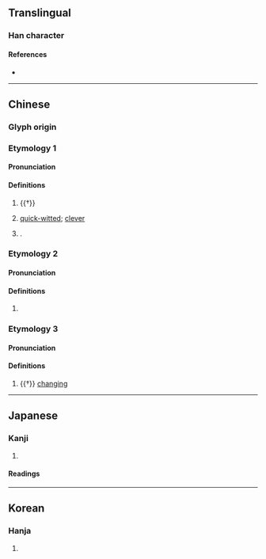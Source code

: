 {{character info}}
==Translingual==

===Han character===
{{Han char|rn=9|rad=人|as=04|sn=6|four=27247|canj=ONHE|ids=⿰亻及}}

====References====
* {{Han ref|kx=0095.180|dkj=00433|dj=0202.020|hdz=10125.050|uh=4F0B|ud=20235|bh=A5F9|bd=42489}}

----

==Chinese==
{{zh-forms}}

===Glyph origin===
{{Han etym}}

===Etymology 1===

====Pronunciation====
{{zh-pron
|m=jí
|c=kap1,gap1
|mc=y
|oc=y
|ma=
|cat=a,pn
}}

====Definitions====
{{zh-hanzi}}

# {{†}} {{zh-alt-form|急|quick}}
# {{zh-used2|n|dot=:}} [[quick-witted]]; [[clever]]
# {{surname|zh|nodot=1}}.

===Etymology 2===

====Pronunciation====
{{zh-pron
|m=jí
|cat=
}}

====Definitions====
{{zh-hanzi}}

# {{zh-used in|伋伋|[[deceptive]]}}

===Etymology 3===

====Pronunciation====
{{zh-pron
|m=fān
|cat=a
}}

====Definitions====
{{zh-hanzi}}

# {{†}} [[change|changing]]

----

==Japanese==

===Kanji===
{{ja-kanji|grade=|rs=人04}}

# {{rfdef|ja|sort=人04}}

====Readings====
{{ja-readings
|goon=きゅう<きふ
|kanon=きゅう<きふ
|kun=きび-し.い
}}

----

==Korean==

===Hanja===
{{ko-hanja|hangeul=급|rv=geup|mr=kŭp}}

# {{rfdef|ko|sort=人04}}